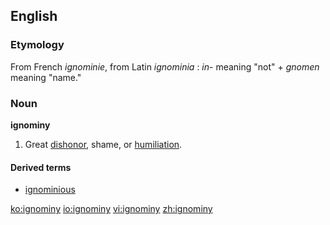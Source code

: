 ==English==

=== Etymology ===
From French ''ignominie'', from Latin ''ignominia'' : ''in''- meaning "not" + ''gnomen'' meaning "name."

=== Noun ===
'''ignominy'''
#Great [[dishonor]], shame, or [[humiliation]].

====Derived terms====
*[[ignominious]]

[[ko:ignominy]]
[[io:ignominy]]
[[vi:ignominy]]
[[zh:ignominy]]